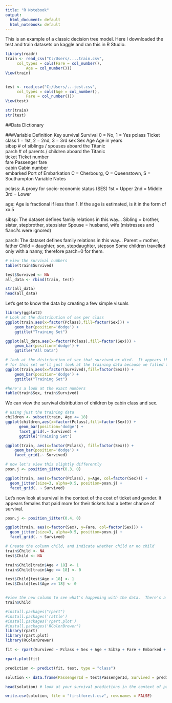 ```yaml
---
title: "R Notebook"
output:
  html_document: default
  html_notebook: default
---
```


This is an example of a classic decision tree model.  Here I downloaded the test and train datasets on kaggle and ran this in R Studio. 

```r

library(readr)
train <- read_csv("C:/Users/....train.csv", 
     col_types = cols(Fare = col_number(), 
         Age = col_number()))
View(train)


test <- read_csv("C:/Users/...test.csv", 
     col_types = cols(Age = col_number(), 
         Fare = col_number()))
View(test)

str(train)
str(test)
```




##Data Dictionary

###Variable	Definition	Key
survival	Survival	    0 = No, 1 = Yes
pclass	Ticket class	  1 = 1st, 2 = 2nd, 3 = 3rd
sex	Sex	
Age	Age in years	
sibsp	# of siblings / spouses aboard the Titanic	
parch	# of parents / children aboard the Titanic	
ticket	Ticket number	
fare	Passenger fare	
cabin	Cabin number	
embarked	Port of Embarkation	C = Cherbourg, Q = Queenstown, S = Southampton
Variable Notes

pclass: A proxy for socio-economic status (SES)
1st = Upper
2nd = Middle
3rd = Lower

age: Age is fractional if less than 1. If the age is estimated, is it in the form of xx.5

sibsp: The dataset defines family relations in this way...
Sibling = brother, sister, stepbrother, stepsister
Spouse = husband, wife (mistresses and fianc?s were ignored)

parch: The dataset defines family relations in this way...
Parent = mother, father
Child = daughter, son, stepdaughter, stepson
Some children travelled only with a nanny, therefore parch=0 for them.

```r
# view the survival numbers 
table(train$Survived)

test$Survived <- NA
all_data <- rbind(train, test)

str(all_data)
head(all_data)

```

Let's get to know the data by creating a few simple visuals 
```r
library(ggplot2)
# Look at the distribution of sex per class 
ggplot(train,aes(x=factor(Pclass),fill=factor(Sex))) +
    geom_bar(position='dodge') +
    ggtitle("Training Set")

ggplot(all_data,aes(x=factor(Pclass),fill=factor(Sex))) +
    geom_bar(position='dodge') +
    ggtitle("All Data")

```



```r
# look at the distribution of sex that survived or died.  It appears that more females survived.   
# for this set we'll just look at the training data because we filled the test$Survived column with NAs to better visualize all the data together and make visual comparisons. 
ggplot(train,aes(x=factor(Survived),fill=factor(Sex))) +
    geom_bar(position='dodge') +
    ggtitle("Training Set")

#here's a look at the exact numbers
table(train$Sex, train$Survived)
```

We can view the survival distribution of children by cabin class and sex.

```r
# using just the training data 
children <- subset(train, Age <= 18) 
ggplot(children,aes(x=factor(Pclass),fill=factor(Sex))) +
      geom_bar(position='dodge') +
      facet_grid(.~ Survived) +
      ggtitle("Training Set")
```



```r
ggplot(train, aes(x=factor(Pclass), fill=factor(Sex))) +
    geom_bar(position='dodge') +
    facet_grid(.~ Survived)

# now let's view this slightly differently
posn.j <- position_jitter(0.3, 0)

ggplot(train, aes(x=factor(Pclass), y=Age, col=factor(Sex))) +
  geom_jitter(size=3, alpha=0.5, position=posn.j) +
  facet_grid(. ~ Survived)
```

Let's now look at survival in the context of the cost of ticket and gender.  It appears females that paid more for their tickets had a better chance of survival. 
```r
posn.j <- position_jitter(0.4, 0)

ggplot(train, aes(x=factor(Sex), y=Fare, col=factor(Sex))) +
  geom_jitter(size=3, alpha=0.5, position=posn.j) +
  facet_grid(. ~ Survived)
```



```r
# Create the column child, and indicate whether child or no child
train$Child <- NA
test$Child <- NA

train$Child[train$Age < 18] <- 1
train$Child[train$Age >= 18] <- 0

test$Child[test$Age < 18] <- 1
test$Child[test$Age >= 18] <- 0


#view the new column to see what's happening with the data.  There's a number of NAs where we didn't have data for age. 
train$Child
```


```r
#install.packages("rpart")
#install.packages('rattle')
#install.packages('rpart.plot')
#install.packages('RColorBrewer')
library(rpart)
library(rpart.plot)
library(RColorBrewer)
```


```r
fit <- rpart(Survived ~ Pclass + Sex + Age + SibSp + Fare + Embarked + Child, data = train, method = 'class')

```


```r
rpart.plot(fit)
```

```r

prediction <- predict(fit, test, type = "class")
```


```r
solution <- data.frame(PassengerId = test$PassengerId, Survived = prediction)

head(solution) # look at your survival predictions in the context of passenger ids in the test set
```


```r

write.csv(solution, file = "firstforest.csv", row.names = FALSE)

```









